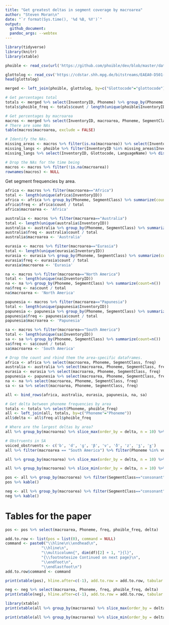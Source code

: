 ```yaml
---
title: "Get greatest deltas in segment coverage by macroarea"
author: "Steven Moran\n"
date: "`r format(Sys.time(), '%d %B, %Y')`"
output:
  github_document:
  pandoc_args: --webtex
---
```


```r
library(tidyverse)
library(knitr)
library(xtable)
```

```r
phoible <- read_csv(url('https://github.com/phoible/dev/blob/master/data/phoible.csv?raw=true'), col_types=c(InventoryID='i', Marginal='l', .default='c'))
```

```r
glottolog <- read_csv('https://cdstar.shh.mpg.de/bitstreams/EAEA0-D501-DBB8-65C4-0/languages_and_dialects_geo.csv')
head(glottolog)
```

```r
merged <- left_join(phoible, glottolog, by=c("Glottocode"="glottocode"))
```

```r
# Get percentages total
totals <- merged %>% select(InventoryID, Phoneme) %>% group_by(Phoneme) %>% summarize(count=n())
totals$phoible_freq <- totals$count / length(unique(phoible$InventoryID))
```

```r
# Get percentages by macroarea
macros <- merged %>% select(InventoryID, macroarea, Phoneme, SegmentClass)
# There are some NAs
table(macros$macroarea, exclude = FALSE)
```

```r
# Identify the NAs.
missing_areas <- macros %>% filter(is.na(macroarea)) %>% select(InventoryID) %>% distinct()
missing_langs <- phoible %>% filter(InventoryID %in% missing_areas$InventoryID)
missing_langs %>% select(InventoryID, Glottocode, LanguageName) %>% distinct() %>% kable()
```

```r
# Drop the NAs for the time being
macros <- macros %>% filter(!is.na(macroarea))
rownames(macros) <- NULL
```


Get segment frequencies by area.

```r
africa <- macros %>% filter(macroarea=="Africa")
total <- length(unique(africa$InventoryID))
africa <- africa %>% group_by(Phoneme, SegmentClass) %>% summarize(count=n())
africa$freq <- africa$count / total
africa$macroarea <- 'Africa'

australia <- macros %>% filter(macroarea=="Australia")
total <- length(unique(australia$InventoryID))
australia <- australia %>% group_by(Phoneme, SegmentClass) %>% summarize(count=n())
australia$freq <- australia$count / total
australia$macroarea <- 'Australia'

eurasia <- macros %>% filter(macroarea=="Eurasia")
total <- length(unique(eurasia$InventoryID))
eurasia <- eurasia %>% group_by(Phoneme, SegmentClass) %>% summarize(count=n())
eurasia$freq <- eurasia$count / total
eurasia$macroarea <- 'Eurasia'

na <- macros %>% filter(macroarea=="North America")
total <- length(unique(na$InventoryID))
na <- na %>% group_by(Phoneme, SegmentClass) %>% summarize(count=n())
na$freq <- na$count / total
na$macroarea <- 'North America'

papunesia <- macros %>% filter(macroarea=="Papunesia")
total <- length(unique(papunesia$InventoryID))
papunesia <- papunesia %>% group_by(Phoneme, SegmentClass) %>% summarize(count=n())
papunesia$freq <- papunesia$count / total
papunesia$macroarea <- 'Papunesia'

sa <- macros %>% filter(macroarea=="South America")
total <- length(unique(sa$InventoryID))
sa <- sa %>% group_by(Phoneme, SegmentClass) %>% summarize(count=n())
sa$freq <- sa$count / total
sa$macroarea <- 'South America'
```

```r
# Drop the count and rbind them the area-specific dataframes.
africa <- africa %>% select(macroarea, Phoneme, SegmentClass, freq)
australia <- australia %>% select(macroarea, Phoneme, SegmentClass, freq)
eurasia <- eurasia %>% select(macroarea, Phoneme, SegmentClass, freq)
papunesia <- papunesia %>% select(macroarea, Phoneme, SegmentClass, freq)
na <- na %>% select(macroarea, Phoneme, SegmentClass, freq)
sa <- sa %>% select(macroarea, Phoneme, SegmentClass, freq)

all <- bind_rows(africa, australia, eurasia, papunesia, na, sa)
```


```r
# Get delta between phoneme frequencies by area
totals <- totals %>% select(Phoneme, phoible_freq)
all <- left_join(all, totals, by=c("Phoneme"="Phoneme"))
all$delta <- all$freq-all$phoible_freq
```

```r
# Where are the largest deltas by area?
all %>% group_by(macroarea) %>% slice_max(order_by = delta, n = 10) %>% kable()
```

```r
# Obstruents in SA
voiced_obstruents <- c('b', 'd', 'ɡ', 'β', 'v', 'ð', 'z', 'ʒ', 'ɣ')
all %>% filter(macroarea == "South America") %>% filter(Phoneme %in% voiced_obstruents) %>% slice(match(voiced_obstruents, Phoneme)) %>% kable()
```

```r
all %>% group_by(macroarea) %>% slice_max(order_by = delta, n = 10) %>% kable()
```

```r
all %>% group_by(macroarea) %>% slice_min(order_by = delta, n = 10) %>% kable()
```

```r
pos <- all %>% group_by(macroarea) %>% filter(SegmentClass=="consonant") %>% slice_max(order_by = delta, n = 10)
pos %>% kable()
```

```r
neg <- all %>% group_by(macroarea) %>% filter(SegmentClass=="consonant") %>% slice_min(order_by = delta, n = 10)
neg %>% kable()
```


# Tables for the paper

```r
pos <- pos %>% select(macroarea, Phoneme, freq, phoible_freq, delta)

add.to.row <- list(pos = list(0), command = NULL)
command <- paste0("\\hline\n\\endhead\n",
                "\\hline\n",
                "\\multicolumn{", dim(df)[2] + 1, "}{l}",
                "{\\footnotesize Continued on next page}\n",
                "\\endfoot\n",
                "\\endlastfoot\n")
add.to.row$command <- command

print(xtable(pos), hline.after=c(-1), add.to.row = add.to.row, tabular.environment = "longtable", include.rownames=FALSE)
```

```r
neg <- neg %>% select(macroarea, Phoneme, freq, phoible_freq, delta)
print(xtable(neg), hline.after=c(-1), add.to.row = add.to.row, tabular.environment = "longtable", include.rownames=FALSE)
```


```r
library(xtable)
print(xtable(all %>% group_by(macroarea) %>% slice_max(order_by = delta, n = 10)))
```

```r
print(xtable(all %>% group_by(macroarea) %>% slice_min(order_by = delta, n = 10)))
```
